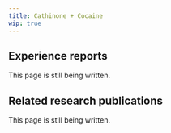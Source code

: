 ---
title: Cathinone + Cocaine
wip: true
---

## Experience reports

This page is still being written.

## Related research publications

This page is still being written.

